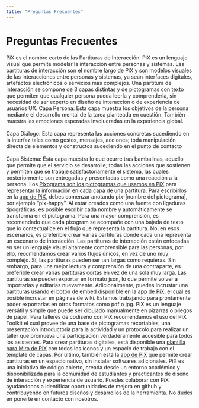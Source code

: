 ```yaml
---
title: "Preguntas Frecuentes"
---
```

<Container type="title">
  <h1>Preguntas Frecuentes</h1>
</Container>
<Container>
  <AccordionSection title="Comenzando">
    <Accordion title="¿Qué es PiX?">
      PiX es el nombre corto de las Partituras de Interacción. PiX es un lenguaje visual que permite modelar la interacción entre personas y sistemas.
    </Accordion>
    <Accordion title="¿Qué es una partitura de interacción?">
      Las partituras de interacción son el nombre largo de PiX y son modelos visuales de las interacciones entre personas y sistemas, ya sean interfaces digitales, artefactos electrónicos o servicios más complejos. Una partitura de interacción se compone de 3 capas distintas y de pictogramas con texto que permiten que cualquier persona pueda leerla y comprenderla, sin necesidad de ser experto en diseño de interacción o de experiencia de usuarios UX.
    </Accordion>
    <Accordion title="¿Qué significa cada capa de PiX?">
      Capa Persona: Esta capa muestra los objetivos de la persona mediante el desarrollo mental de la tarea planteada en cuestión. También muestra las emociones esperadas involucradas en la experiencia global.
      <br /><br />
      Capa Diálogo: Esta capa representa las acciones concretas sucediendo en la interfaz tales como gestos, mensajes, acciones; toda manipulación directa de elementos y constructos sucediendo en el punto de contacto
      <br /><br />
      Capa Sistema: Esta capa muestra lo que ocurre tras bambalinas, aquello que permite que el servicio se desarrolle; todas las acciones que sostienen y permiten que se trabaje satisfactoriamente el sistema, las cuales posteriormente son entregadas y presentadas como una reacción a la persona.
    </Accordion>
    <Accordion title="¿Qué son los Pixograms?">
      Los <a href="http://eadpucv.github.io/pixograms/">Pixograms son los pictogramas que usamos en PiX</a> para representar la información en cada capa de una partitura. Para escribirlos en la <a href="https://eadpucv.github.io/pix/pages/app/">app de PiX</a>, debes comenzar anotando pix-[nombre del pictograma], por ejemplo “pix-happy”. Al estar creados como una fuente con ligaduras tipográficas, es posible escribir cada nombre y automáticamente se transforma en el pictograma. Para una mayor comprensión, es recomendado que cada pixogram se acompañe con una bajada de texto que lo contextualice en el flujo que representa la partitura.
    </Accordion>
  </AccordionSection>
  <AccordionSection title="Usando PiX">
    <Accordion title="¿Puedo representar un flujo con más de un camino en PiX?">
      No, en esos escenarios, es preferible crear varias partituras donde cada una representa un escenario de interacción. Las partituras de interacción están enfocadas en ser un lenguaje visual altamente comprensible para las personas, por ello, recomendamos crear varios flujos únicos, en vez de uno muy complejo.
    </Accordion>
    <Accordion title="¿Puedo hacer partituras largas?">
      Sí, las partituras pueden ser tan largas como requieras. Sin embargo, para una mejor lectura y comprensión de una contraparte, es preferible crear varias partituras cortas en vez de una sola muy larga.
    </Accordion>
    <Accordion title="¿Como exporto una partitura?">
      Las partituras se pueden exportar en formato json, lo que permite volver a importarlas y editarlas nuevamente. Adicionalmente, puedes incrustar una partituras usando el botón de embed disponible en la <a href="https://eadpucv.github.io/pix/pages/app/">app de PiX</a>, el cual es posible incrustar en páginas de wiki. Estamos trabajando para prontamente poder exportarlas en otros formatos como pdf o jpg.
    </Accordion>
    <Accordion title="¿Dónde puedo crear una partitura?">
      PiX es un lenguaje versátil y simple que puede ser dibujado manualmente en pizarras o pliegos de papel. Para talleres de codiseño con PiX recomendamos el uso del PiX Toolkit el cual provee de una base de pictogramas recortables, una presentación introductoria para la actividad y un protocolo para realizar un taller que promueva una participación verdaderamente accesible para todos los asistentes.
      Para crear partituras digitales, está disponible una <a href="https://miro.com/miroverse/pix-collab/" target="_blank">plantilla para Miro de PiX</a> con todos los íconos y un espacio de trabajo con el template de capas. Por último, también está la <a href="https://eadpucv.github.io/pix/pages/app/">app de PiX</a> que permite crear partituras en un espacio nativo, sin instalar softwares adicionales.
    </Accordion>
    <Accordion title="¿Cómo puedo colaborar con PiX?">
      PiX es una iniciativa de código abierto, creada desde un entorno académico y disponibilizada para la comunidad de estudiantes y practicantes de diseño de interacción y experiencia de usuario. Puedes colaborar con PiX ayudándonos a identificar oportunidades de mejora en github y contribuyendo en futuros diseños y desarrollos de la herramienta. No dudes en <Link to="/nosotros">ponerte en contacto con nosotros</Link>.
    </Accordion>
  </AccordionSection>
</Container>